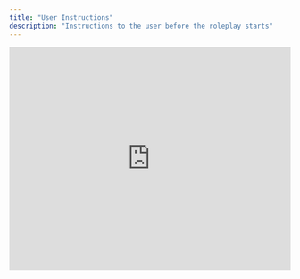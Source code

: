 ```yaml
---
title: "User Instructions"
description: "Instructions to the user before the roleplay starts"
---
```


<iframe 
  width="100%" 
  height="400" 
  src="https://www.loom.com/embed/5ab820fcd2a34a04b296a17dde1e5a5b?sid=880be180-17dc-44a4-96bf-239f536baff4" 
  frameBorder="0" 
  allowFullScreen
/>

## Three key concepts to include in the User Instructions:

1. **Objective** - What you want the AI to do, reveal, or believe by the end of the roleplay
2. **Conversation topic** - What is talked about during the conversation
3. **Relevant context** - Physical setting, previous interaction summary, and immediate conversation context

## Follow this two-sentence format for easiest readability:

- First half of first sentence - Objective
- Second half of first sentence - Conversation topic
- Second sentence - Relevant context

## Examples (sales-specific):

- Build rapport with the prospect before you start the meeting. The conversation starts as you and the prospect make small talk before the meeting starts.
- Reveal the prospect's goals, pain points, and expectations by asking questions. The conversation starts at the beginning of a conversation with a new prospect. You have already built rapport and set the agenda with the prospect.
- Overcome the prospect's objections to close the sale. The conversation starts after you've explained product and pricing to a prospect at the end of a sales call.
- Close the sale after explaining price. The conversation starts after you've done a complete demo of your product to the prospect.
- Show the customer you can solve their needs by presenting your product/service. The conversation starts after the prospect has told you about their needs.
- Ensure the customer meets the criteria by asking qualifying questions. End the conversation after you have effectively qualified the prospect.
- Show the prospect they have problem(s) that need to be fixed by reviewing the inspection with them. The conversation starts after you've completed the inspection and approach the prospect to start the conversation.
- Set the agenda for the meeting before you start asking questions to learn more about the prospect. The conversation starts after you've built rapport with the prospect at the beginning of the meeting.
- Schedule a meeting with the prospect on a cold call. The conversation starts as the prospect answers the phone.
- Convince the customer to move forward after giving your door approach. The conversation starts after the prospect opens the door.
- Get an introduction to the decision maker by getting past the receptionist. The conversation starts as you start your conversation with the receptionist.
- Overcome the prospect's objections to continue the conversation. The conversation starts after you interrupted the prospect's day to pitch them.
- Schedule a meeting with a warm lead. You called a prospect after they recently interacted with the company.